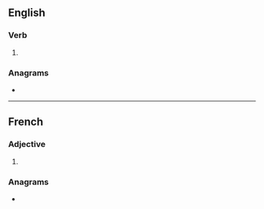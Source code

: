 ==English==

===Verb===
{{head|en|verb form}}

# {{en-third-person singular of|atone}}

===Anagrams===
* {{anagrams|en|a=aenost|Easton|Seaton|Stonea|astone|sonate}}

----

==French==

===Adjective===
{{head|fr|adjective form}}

# {{plural of|fr|atone}}

===Anagrams===
* {{l|fr|sonate}}